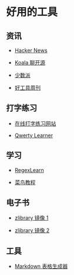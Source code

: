 # 好用的工具

## 资讯

- [Hacker News](https://news.ycombinator.com/)

- [Koala 聊开源](https://space.bilibili.com/489667127/video)

- [少数派](https://sspai.com/)

- [好工具周刊](https://discuss-cn.bestxtools.com/)

## 打字练习

- [在线打字练习网站](https://dazidazi.com)

- [Qwerty Learner](https://kaiyiwing.gitee.io/qwerty-learner/)

## 学习

- [RegexLearn](https://regexlearn.com/zh-cn/)

- [菜鸟教程](https://www.runoob.com/)

## 电子书

- [zlibrary 镜像 1](https://clibrary.top/)

- [zlibrary 镜像 2](https://v5.zhelper.net/)

## 工具

- [Markdown 表格生成器](https://tableconvert.com/markdown-generator)
